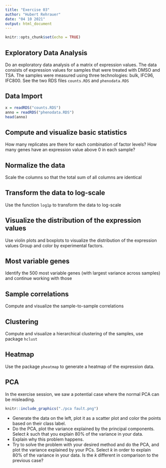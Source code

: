 ```yaml
---
title: "Exercise 03"
author: "Hubert Rehrauer"
date: "04 10 2021"
output: html_document
---
```


```r
knitr::opts_chunk$set(echo = TRUE)
```

## Exploratory Data Analysis

Do an exploratory data analysis of a matrix of expression values. The data consists of expression values for samples that were treated with DMSO and TSA. The samples were measured using three technologies: bulk, IFC96, IFC800. See the two RDS files `counts.RDS` and `phenodata.RDS`



## Data Import
```r
x = readRDS("counts.RDS")
anno = readRDS("phenodata.RDS")
head(anno)

```

## Compute and visualize basic statistics

How many replicates are there for each combination of factor levels?
How many genes have an expression value above 0 in each sample?

## Normalize the data
Scale the columns so that the total sum of all columns are identical


## Transform the data to log-scale

Use the function `log1p` to transform the data to log-scale



## Visualize the distribution of the expression values
Use violin plots and boxplots to visualize the distribution of the expression values
Group and color by experimental factors.

## Most variable genes

Identify the 500 most variable genes (with largest variance across samples) and continue working with those


## Sample correlations
Compute and visualize the sample-to-sample correlations

## Clustering
Compute and visualize a hierarchical clustering of the samples, use package `hclust`

## Heatmap
Use the package `pheatmap` to generate a heatmap of the expression data.


## PCA

In the exercise session, we saw a potential case where the normal PCA can be misleading. 

```r
knitr::include_graphics("./pca fault.png")
```

* Generate the data on the left, plot it as a scatter plot and color the points based on their class label. 
* Do the PCA, plot the variance explained by the principal components. Select $k$ such that you explain $80\%$ of the variance in your data. 
* Explain why this problem happens. 
* Try to solve the problem with your desired method and do the PCA, and plot the variance explained by your PCs. Select $k$ in order to explain $80\%$ of the variance in your data. Is the $k$ different in comparison to the previous case? 



